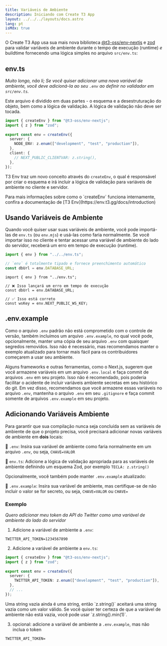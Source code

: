 ```yaml
---
title: Variáveis de Ambiente
description: Iniciando com Create T3 App 
layout: ../../../layouts/docs.astro
lang: pt
isMdx: true
---
```



O Create T3 App usa sua mais nova biblioteca [@t3-oss/env-nextjs](https://env.t3.gg) e [zod](https://zod.dev) para validar variáveis de ambiente durante o tempo de execução (runtime) _e_ buildtime fornecendo uma lógica simples no arquivo `src/env.ts`:

## env.ts

_Muito longo, não li; Se você quiser adicionar uma nova variável de ambiente, você deve adicioná-la ao seu `.env` ao definir no validador em `src/env.ts`._

Este arquivo é dividido em duas partes - o esquema e a desestruturação do objeto, bem como a lógica de validação. A lógica de validação não deve ser tocada.

```ts:env.ts
import { createEnv } from "@t3-oss/env-nextjs";
import { z } from "zod";
 
export const env = createEnv({
  server: {
    NODE_ENV: z.enum(["development", "test", "production"]),
  },
  client: {
    // NEXT_PUBLIC_CLIENTVAR: z.string(),
  },
});
```

T3 Env traz um novo conceito através do `createEnv`, o qual é responsável por criar o esquema e irá incluir a lógica de validação para  variáveis de ambiente no cliente e servidor. 

<Callout type="info">
    Para mais informações sobre como o `createEnv` funciona internamente, confira a documentação de [T3 Env](https://env.t3.gg/docs/introduction)
</Callout>

## Usando Variáveis de Ambiente

Quando você quiser usar suas variáveis de ambiente, você pode importá-las de `env.ts` (ou `env.mjs`) e usá-las como faria normalmente. Se você importar isso no cliente e tentar acessar uma variável de ambiente do lado do servidor, receberá um erro em tempo de execução (runtime).

```ts:pages/api/hello.ts
import { env } from "../../env.ts";

// `env` é totalmente tipado e fornece preenchimento automático 
const dbUrl = env.DATABASE_URL;
```

```ts:pages/index.tsx
import { env } from "../env.ts";

// ❌ Isso lançará um erro em tempo de execução
const dbUrl = env.DATABASE_URL;

// ✅ Isso está correto
const wsKey = env.NEXT_PUBLIC_WS_KEY;
```

## .env.example

Como o arquivo `.env` padrão não está comprometido com o controle de versão, também incluímos um arquivo `.env.example`, no qual você pode, opcionalmente, manter uma cópia de seu arquivo `.env` com quaisquer segredos removidos. Isso não é necessário, mas recomendamos manter o exemplo atualizado para tornar mais fácil para os contribuidores começarem a usar seu ambiente.

Alguns frameworks e outras ferramentas, como o Next.js, sugerem que você armazene variáveis em um arquivo `.env.local` e faça commit de arquivos `.env` em seu projeto. Isso não é recomendado, pois poderia facilitar o acidente de incluir variáveis ambiente secretas em seu histórico do git. Em vez disso, recomendamos que você armazene essas variáveis no arquivo `.env`, mantenha o arquivo `.env` em seu `.gitignore` e faça commit somente de arquivos `.env.example` em seu projeto.

## Adicionando Variáveis Ambiente

Para garantir que sua compilação nunca seja concluída sem as variáveis de ambiente de que o projeto precisa, você precisará adicionar novas variáveis de ambiente em **dois** locais:

📄 `.env`: Insira sua variável de ambiente como faria normalmente em um arquivo `.env`, ou seja, `CHAVE=VALOR`

📄 `env.ts`: Adicione a lógica de validação apropriada para as variáveis de ambiente definindo um esquema Zod, por exemplo `TECLA: z.string()`

Opcionalmente, você também pode manter `.env.example` atualizado:

📄 `.env.example`: Insira sua variável de ambiente, mas certifique-se de não incluir o valor se for secreto, ou seja, `CHAVE=VALOR` ou `CHAVE=`

### Exemplo

_Quero adicionar meu token da API do Twitter como uma variável de ambiente do lado do servidor_

1. Adicione a variável de ambiente a `.env`:

```
TWITTER_API_TOKEN=1234567890
```

2. Adicione a variável de ambiente a `env.ts`:

```ts
import { createEnv } from "@t3-oss/env-nextjs";
import { z } from "zod";
 
export const env = createEnv({
  server: {
    TWITTER_API_TOKEN: z.enum(["development", "test", "production"]),
  },
  // ...
});
```

<Callout type="info">
  Uma string vazia ainda é uma string, então `z.string()` aceitará uma string
  vazia como um valor válido. Se você quiser ter certeza de que a variável de
  ambiente não está vazia, você pode usar `z.string().min(1)`.
</Callout>

3. opcional: adicione a variável de ambiente a `.env.example`, mas não inclua o token

```
TWITTER_API_TOKEN=
```

